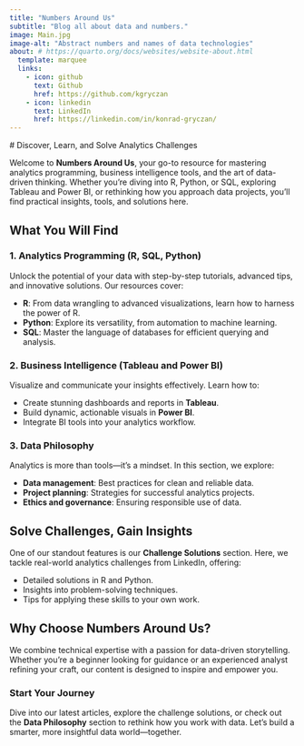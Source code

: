 ```yaml
---
title: "Numbers Around Us"
subtitle: "Blog all about data and numbers."
image: Main.jpg
image-alt: "Abstract numbers and names of data technologies"
about: # https://quarto.org/docs/websites/website-about.html
  template: marquee
  links:
    - icon: github
      text: Github
      href: https://github.com/kgryczan
    - icon: linkedin
      text: LinkedIn
      href: https://linkedin.com/in/konrad-gryczan/
---
```


 # Discover, Learn, and Solve Analytics Challenges

Welcome to **Numbers Around Us**, your go-to resource for mastering analytics programming, business intelligence tools, and the art of data-driven thinking. Whether you're diving into R, Python, or SQL, exploring Tableau and Power BI, or rethinking how you approach data projects, you'll find practical insights, tools, and solutions here.

## What You Will Find

### 1. Analytics Programming (R, SQL, Python)
Unlock the potential of your data with step-by-step tutorials, advanced tips, and innovative solutions. Our resources cover:

- **R**: From data wrangling to advanced visualizations, learn how to harness the power of R.
- **Python**: Explore its versatility, from automation to machine learning.
- **SQL**: Master the language of databases for efficient querying and analysis.

### 2. Business Intelligence (Tableau and Power BI)
Visualize and communicate your insights effectively. Learn how to:

- Create stunning dashboards and reports in **Tableau**.
- Build dynamic, actionable visuals in **Power BI**.
- Integrate BI tools into your analytics workflow.

### 3. Data Philosophy
Analytics is more than tools—it's a mindset. In this section, we explore:

- **Data management**: Best practices for clean and reliable data.
- **Project planning**: Strategies for successful analytics projects.
- **Ethics and governance**: Ensuring responsible use of data.

## Solve Challenges, Gain Insights
One of our standout features is our **Challenge Solutions** section. Here, we tackle real-world analytics challenges from LinkedIn, offering:

- Detailed solutions in R and Python.
- Insights into problem-solving techniques.
- Tips for applying these skills to your own work.

## Why Choose Numbers Around Us?
We combine technical expertise with a passion for data-driven storytelling. Whether you're a beginner looking for guidance or an experienced analyst refining your craft, our content is designed to inspire and empower you.

### Start Your Journey
Dive into our latest articles, explore the challenge solutions, or check out the **Data Philosophy** section to rethink how you work with data. Let's build a smarter, more insightful data world—together.
